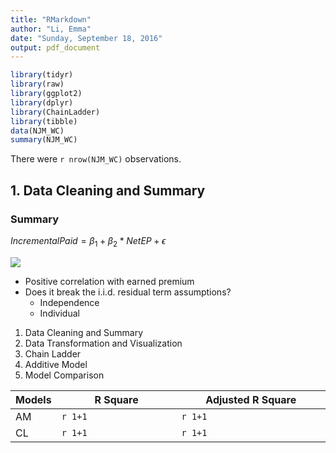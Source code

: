 ---
title: "RMarkdown"
author: "Li, Emma"
date: "Sunday, September 18, 2016"
output: pdf_document
---

```{r, message=TRUE,warning=TRUE, echo=TRUE}
library(tidyr)
library(raw)
library(ggplot2)
library(dplyr)
library(ChainLadder)
library(tibble)
data(NJM_WC)
summary(NJM_WC)
```

There were `r nrow(NJM_WC)` observations.

## 1. Data Cleaning and Summary
### Summary

$IncrementalPaid = \beta_{1}+\beta_{2}*NetEP+\epsilon$ 

![](CAS.png)

* Positive correlation with earned premium
* Does it break the i.i.d. residual term assumptions?
    + Independence
    + Individual

1. Data Cleaning and Summary
2. Data Transformation and Visualization
3. Chain Ladder
4. Additive Model
5. Model Comparison

Models|R Square                        |Adjusted R Square
------|--------------------------------|----------------------------------------
AM    |`r 1+1                         `|`r 1+1                         `
CL    |`r 1+1                         `|`r 1+1                         `


